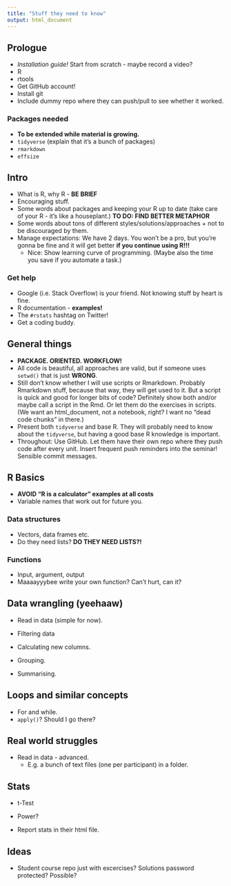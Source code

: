 ```yaml
---
title: "Stuff they need to know"
output: html_document
---
```


## Prologue
- *Installation guide!* Start from scratch - maybe record a video?
- R
- rtools
- Get GitHub account!
- Install git
- Include dummy repo where they can push/pull to see whether it worked.

### Packages needed
- **To be extended while material is growing.**
- `tidyverse` (explain that it's a bunch of packages)
- `rmarkdown`
- `effsize`

## Intro
- What is R, why R - **BE BRIEF**
- Encouraging stuff.
- Some words about packages and keeping your R up to date (take care of your R - it's like a houseplant.) **TO DO: FIND BETTER METAPHOR**
- Some words about tons of different styles/solutions/approaches + not to be discouraged by them.
- Manage expectations: We have 2 days. You won't be a pro, but you're gonna be fine and it will get better **if you continue using R!!!**
  - Nice: Show learning curve of programming. (Maybe also the time you save if you automate a task.)
  
### Get help
- Google (i.e. Stack Overflow) is your friend. Not knowing stuff by heart is fine.
- R documentation - **examples!**
- The `#rstats` hashtag on Twitter!
- Get a coding buddy.

## General things
- **PACKAGE. ORIENTED. WORKFLOW!**
- All code is beautiful, all approaches are valid, but if someone uses `setwd()` that is just **WRONG**.
- Still don't know whether I will use scripts or Rmarkdown. Probably Rmarkdown stuff, because that way, they will get used to it. But a script is quick and good for longer bits of code? Definitely show both and/or maybe call a script in the Rmd. Or let them do the exercises in scripts. (We want an html_document, not a notebook, right? I want no "dead code chunks" in there.)
- Present both `tidyverse` and base R. They will probably need to know about the `tidyverse`, but having a good base R knowledge is important.
- Throughout: Use GitHub. Let them have their own repo where they push code after every unit. Insert frequent push reminders into the seminar! Sensible commit messages.
  
## R Basics
- **AVOID "R is a calculator" examples at all costs**
- Variable names that work out for future you.

### Data structures
- Vectors, data frames etc.
- Do they need lists? **DO THEY NEED LISTS?!**

### Functions
- Input, argument, output
- Maaaayyybee write your own function? Can't hurt, can it?

## Data wrangling (yeehaaw)
- Read in data (simple for now).

- Filtering data
- Calculating new columns.
- Grouping.
- Summarising.

## Loops and similar concepts
- For and while.
- `apply()`? Should I go there?

## Real world struggles
- Read in data - advanced.
  - E.g. a bunch of text files (one per participant) in a folder.

## Stats
- t-Test
- Power?

- Report stats in their html file.

## Ideas
- Student course repo just with excercises? Solutions password protected? Possible?
